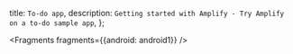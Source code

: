   title: `To-do app`,
  description: `Getting started with Amplify - Try Amplify on a to-do sample app`,
};


<Fragments fragments={{android: android1}} />
